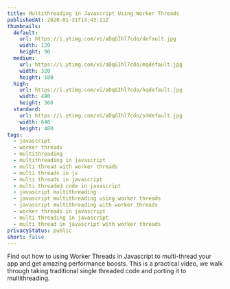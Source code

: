 ```yaml
---
title: Multithreading in Javascript Using Worker Threads
publishedAt: 2020-01-31T14:43:11Z
thumbnails:
  default:
    url: https://i.ytimg.com/vi/aDqGIhl7cdo/default.jpg
    width: 120
    height: 90
  medium:
    url: https://i.ytimg.com/vi/aDqGIhl7cdo/mqdefault.jpg
    width: 320
    height: 180
  high:
    url: https://i.ytimg.com/vi/aDqGIhl7cdo/hqdefault.jpg
    width: 480
    height: 360
  standard:
    url: https://i.ytimg.com/vi/aDqGIhl7cdo/sddefault.jpg
    width: 640
    height: 480
tags:
  - javascript
  - worker threads
  - multithreading
  - multithreading in javascript
  - multi thread with worker threads
  - multi threads in js
  - multi threads in javascript
  - multi threaded code in javascript
  - javascript multithreading
  - javascript multithreading using worker threads
  - javascript multithreading with worker threads
  - worker threads in javascript
  - multi threading in javascript
  - multi thread in javascript with worker threads
privacyStatus: public
short: false
---
```

  
Find out how to using Worker Threads in Javascript to multi-thread your app and get amazing performance boosts. This is a practical video, we walk through taking traditional single threaded code and porting it to multithreading.
